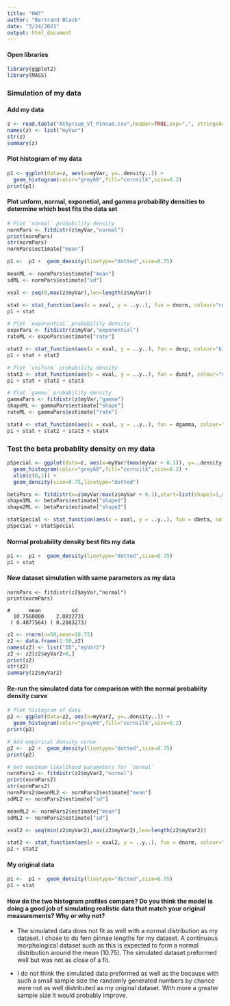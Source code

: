 ```yaml
---
title: "HW7"
author: "Bertrand Black"
date: "3/24/2021"
output: html_document
---
```

#### Open libraries 
```r
library(ggplot2)
library(MASS) 
```
### Simulation of my data
#### Add my data 
```r
z <- read.table("Athyrium_VT_Pinnae.csv",header=TRUE,sep=",", stringsAsFactors=FALSE)
names(z) <- list("myVar")
str(z)
summary(z)
```
#### Plot histogram of my data 
```r
p1 <- ggplot(data=z, aes(x=myVar, y=..density..)) +
  geom_histogram(color="grey60",fill="cornsilk",size=0.2) 
print(p1)
```

#### Plot unform, normal, exponetial, and gamma probability densities to determine which best fits the data set 
```r
# Plot `normal` probability density 
normPars <- fitdistr(z$myVar,"normal")
print(normPars)
str(normPars)
normPars$estimate["mean"]

p1 <-  p1 +  geom_density(linetype="dotted",size=0.75)

meanML <- normPars$estimate["mean"]
sdML <- normPars$estimate["sd"]

xval <- seq(0,max(z$myVar),len=length(z$myVar))

stat <- stat_function(aes(x = xval, y = ..y..), fun = dnorm, colour="red", n = length(z$myVar), args = list(mean = meanML, sd = sdML))
p1 + stat

# Plot `exponential` probability density 
expoPars <- fitdistr(z$myVar,"exponential")
rateML <- expoPars$estimate["rate"]

stat2 <- stat_function(aes(x = xval, y = ..y..), fun = dexp, colour="blue", n = length(z$myVar), args = list(rate=rateML))
p1 + stat + stat2

# Plot `uniform` probability density 
stat3 <- stat_function(aes(x = xval, y = ..y..), fun = dunif, colour="darkgreen", n = length(z$myVar), args = list(min=min(z$myVar), max=max(z$myVar)))
p1 + stat + stat2 + stat3

# Plot `gamma` probability density 
gammaPars <- fitdistr(z$myVar,"gamma")
shapeML <- gammaPars$estimate["shape"]
rateML <- gammaPars$estimate["rate"]

stat4 <- stat_function(aes(x = xval, y = ..y..), fun = dgamma, colour="brown", n = length(z$myVar), args = list(shape=shapeML, rate=rateML))
p1 + stat + stat2 + stat3 + stat4
```

### Test the beta probablity density on my data
```r
pSpecial <- ggplot(data=z, aes(x=myVar/(max(myVar + 0.1)), y=..density..)) +
  geom_histogram(color="grey60",fill="cornsilk",size=0.2) + 
  xlim(c(0,1)) +
  geom_density(size=0.75,linetype="dotted")

betaPars <- fitdistr(x=z$myVar/max(z$myVar + 0.1),start=list(shape1=1,shape2=2),"beta")
shape1ML <- betaPars$estimate["shape1"]
shape2ML <- betaPars$estimate["shape2"]

statSpecial <- stat_function(aes(x = xval, y = ..y..), fun = dbeta, colour="orchid", n = length(z$myVar), args = list(shape1=shape1ML,shape2=shape2ML))
pSpecial + statSpecial
```

#### Normal probability density best fits my data 
```r
p1 <-  p1 +  geom_density(linetype="dotted",size=0.75)
p1 + stat
```

#### New dataset simulation with same parameters as my data
```
normPars <- fitdistr(z2$myVar,"normal")
print(normPars)
     
#      mean          sd    
  10.7560000    2.8832731 
 ( 0.4077564) ( 0.2883273)
```
```r
z2 <- rnorm(n=50,mean=10.75)
z2 <- data.frame(1:50,z2)
names(z2) <- list("ID","myVar2")
z2 <- z2[z2$myVar2>0,]
print(z2)
str(z2)
summary(z2$myVar2)
```
#### Re-run the simulated data for comparison with the normal probablity density curve
```r
# Plot histogram of data 
p2 <- ggplot(data=z2, aes(x=myVar2, y=..density..)) +
  geom_histogram(color="grey60",fill="cornsilk",size=0.2) 
print(p2)

# Add empirical density curve 
p2 <-  p2 +  geom_density(linetype="dotted",size=0.75)
print(p2)

# Get maximum likelihood parameters for `normal`
normPars2 <- fitdistr(z2$myVar2,"normal")
print(normPars2)
str(normPars2)
normPars2$meanML2 <- normPars2$estimate["mean"]
sdML2 <- normPars2$estimate["sd"]

meanML2 <- normPars2$estimate["mean"]
sdML2 <- normPars2$estimate["sd"]

xval2 <- seq(min(z2$myVar2),max(z2$myVar2),len=length(z2$myVar2))

stat2 <- stat_function(aes(x = xval2, y = ..y..), fun = dnorm, colour="red", n = length(z2$myVar2), args = list(mean = meanML2, sd = sdML2))
p2 + stat2 

```

#### My original data 
```r
p1 <-  p1 +  geom_density(linetype="dotted",size=0.75)
p1 + stat
```

#### How do the two histogram profiles compare? Do you think the model is doing a good job of simulating realistic data that match your original measurements? Why or why not?

* The simulated data does not fit as well with a normal distribution as my dataset. I chose to do fern pinnae lengths for my dataset. A continuous morphological dataset such as this is expected to form a normal distribution around the mean (10.75). The simulated dataset preformed well but was not as close of a fit. 

* I do not think the simulated data preformed as well as the because with such a small sample size the randomly generated numbers by chance were not as well distributed as my original dataset. With more a greater sample size it would probably improve.


